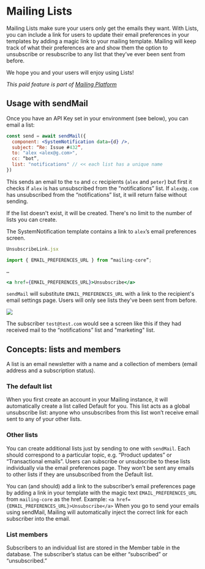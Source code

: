 
# Mailing Lists

Mailing Lists make sure your users only get the emails they want. With Lists, you can include a link for users to update their email preferences in your templates by adding a magic link to your mailing template. Mailing will keep track of what their preferences are and show them the option to unsubscribe or resubscribe to any list that they’ve ever been sent from before.

We hope you and your users will enjoy using Lists!

_This paid feature is part of [Mailing Platform](/docs/platform)_

## Usage with sendMail

Once you have an API Key set in your environment (see below), you can email a list:

```jsx
const send = await sendMail({
  component: <SystemNotification data={d} />,
  subject: “Re: Issue #432”,
  to: "alex <alex@g.com>",
  cc: “bot”,
  list: "notifications" // << each list has a unique name
})
```

This sends an email to the `to` and `cc` recipients (`alex` and `peter`) but first it checks if `alex` is has unsubscribed from the “notifications” list. If `alex@g.com` has unsubscribed from the “notifications” list, it will return false without sending.

If the list doesn't exist, it will be created. There's no limit to the number of lists you can create.

The SystemNotification template contains a link to `alex`’s email preferences screen.

```jsx
UnsubscribeLink.jsx

import { EMAIL_PREFERENCES_URL } from “mailing-core”;

…

<a href={EMAIL_PREFERENCES_URL}>Unsubscribe</a>
```

`sendMail` will substitute `EMAIL_PREFERENCES_URL` with a link to the recipient's email settings page. Users will only see lists they've been sent from before.

<Image src="/email-prefs-screenshot.png" width={999} height={660} />

The subscriber `test@test.com` would see a screen like this if they had received mail to the “notifications” list and "marketing" list.

## Concepts: lists and members

A list is an email newsletter with a name and a collection of members (email address and a subscription status).

### The default list

When you first create an account in your Mailing instance, it will automatically create a list called Default for you. This list acts as a global unsubscribe list: anyone who unsubscribes from this list won’t receive email sent to any of your other lists.

### Other lists

You can create additional lists just by sending to one with `sendMail`. Each should correspond to a particular topic, e.g. “Product updates” or “Transactional emails”. Users can subscribe or unsubscribe to these lists individually via the email preferences page. They won’t be sent any emails to other lists if they are unsubscribed from the Default list.

You can (and should) add a link to the subscriber’s email preferences page by adding a link in your template with the magic text `EMAIL_PREFERENCES_URL` from `mailing-core` as the href. Example:
`<a href={EMAIL_PREFERENCES_URL}>Unsubscribe</a>`
When you go to send your emails using sendMail, Mailing will automatically inject the correct link for each subscriber into the email.

### List members

Subscribers to an individual list are stored in the Member table in the database. The subscriber’s status can be either “subscribed” or “unsubscribed.”
